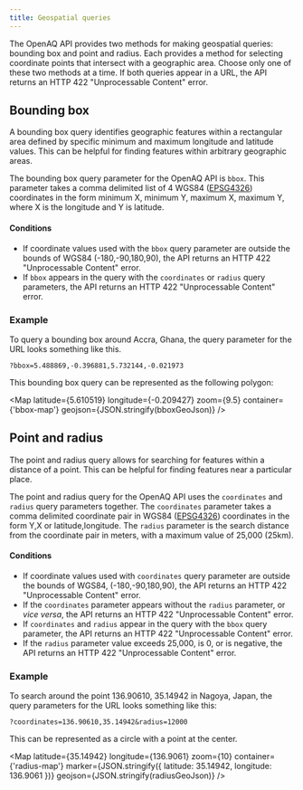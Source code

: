 ```yaml
---
title: Geospatial queries
---
```



The OpenAQ API provides two methods for making geospatial queries: bounding box
and point and radius. Each provides a method for selecting coordinate points
that intersect with a geographic area. Choose only one of these two methods
at a time. If both queries appear in a URL, the API returns an HTTP 422
"Unprocessable Content" error.

## Bounding box

A bounding box query identifies geographic features within a rectangular area
defined by specific minimum and maximum longitude and latitude values. This can
be helpful for finding features within arbitrary geographic areas.

The bounding box query parameter for the OpenAQ API is `bbox`. This parameter
takes a comma delimited list of 4 WGS84 (<a href="https://epsg.io/4326" 
target="_blank" rel="noopener noreferrer">EPSG4326</a>)
coordinates in the form minimum X, minimum Y, maximum X, maximum Y, where X is 
the longitude and Y is latitude.

#### Conditions

* If coordinate values used with the `bbox` query parameter are outside the bounds
of WGS84 (-180,-90,180,90), the API returns an HTTP 422 "Unprocessable Content"
error.
* If `bbox` appears in the query with the `coordinates` or `radius` query
parameters, the API returns an HTTP 422 "Unprocessable Content"  error.


### Example

To query a bounding box around Accra, Ghana, the query parameter for the URL 
looks something like this.

`?bbox=5.488869,-0.396881,5.732144,-0.021973`

This bounding box query can be represented as the following polygon:

<Map
  latitude={5.610519}
  longitude={-0.209427}
  zoom={9.5}
  container={'bbox-map'}
  geojson={JSON.stringify(bboxGeoJson)}
/>

## Point and radius

The point and radius query allows for searching for features within a distance
of a point. This can be helpful for finding features near a particular 
place. 

The point and radius query for the OpenAQ API uses the `coordinates` and 
`radius` query parameters together. The `coordinates` parameter takes a comma
delimited coordinate pair in WGS84 ([EPSG4326](https://epsg.io/4326)) 
coordinates in the form Y,X or latitude,longitude. The `radius` parameter is 
the search distance from the coordinate pair in meters, with a maximum value of 
25,000 (25km).

#### Conditions

* If coordinate values used with `coordinates` query parameter are outside the 
bounds of WGS84, (-180,-90,180,90), the API returns an HTTP 422 "Unprocessable
Content" error.
* If the `coordinates` parameter appears without the `radius` parameter, or
_vice versa_, the API returns an HTTP 422 "Unprocessable Content" error. 
* If `coordinates` and `radius` appear in the query with the `bbox` query
parameter, the API returns an HTTP 422 "Unprocessable Content" error.
* If the `radius` parameter value exceeds 25,000, is 0, or is negative, the API 
returns an HTTP 422 "Unprocessable Content" error.

### Example

To search around the point 136.90610, 35.14942 in Nagoya, Japan, the query 
parameters for the URL looks something like this:

`?coordinates=136.90610,35.14942&radius=12000`


This can be represented as a circle with a point at the center.

<Map
  latitude={35.14942}
  longitude={136.9061}
  zoom={10}
  container={'radius-map'}
  marker={JSON.stringify({ latitude: 35.14942, longitude: 136.9061 })}
  geojson={JSON.stringify(radiusGeoJson)}
/>
